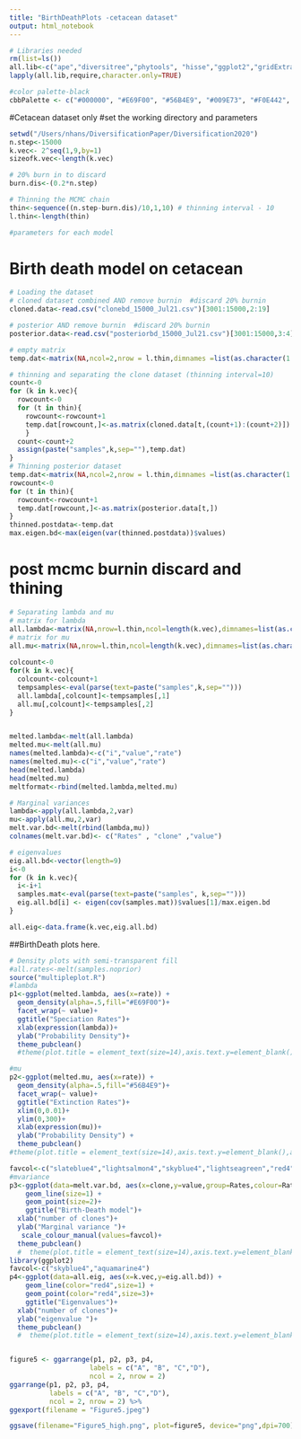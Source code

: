 ```yaml
---
title: "BirthDeathPlots -cetacean dataset"
output: html_notebook
---
```


```r
# Libraries needed
rm(list=ls())
all.lib<-c("ape","diversitree","phytools", "hisse","ggplot2","gridExtra","ggpubr","numDeriv","reshape2","ggthemes","scales") # add libraries here
lapply(all.lib,require,character.only=TRUE)

#color palette-black
cbbPalette <- c("#000000", "#E69F00", "#56B4E9", "#009E73", "#F0E442", "#0072B2", "#D55E00", "#CC79A7","#CC6666", "#9999CC", "#66CC99","#999999")
```

#Cetacean dataset only
#set the working directory and parameters
```r
setwd("/Users/nhans/DiversificationPaper/Diversification2020")
n.step<-15000
k.vec<- 2^seq(1,9,by=1)
sizeofk.vec<-length(k.vec)

# 20% burn in to discard
burn.dis<-(0.2*n.step)

# Thinning the MCMC chain
thin<-sequence((n.step-burn.dis)/10,1,10) # thinning interval - 10
l.thin<-length(thin)

#parameters for each model

```
 
# Birth death model on cetacean
```r
# Loading the dataset
# cloned dataset combined AND remove burnin  #discard 20% burnin
cloned.data<-read.csv("clonebd_15000_Jul21.csv")[3001:15000,2:19]

# posterior AND remove burnin  #discard 20% burnin
posterior.data<-read.csv("posteriorbd_15000_Jul21.csv")[3001:15000,3:4]

# empty matrix
temp.dat<-matrix(NA,ncol=2,nrow = l.thin,dimnames =list(as.character(1:l.thin),c("lambda","mu")))

# thinning and separating the clone dataset (thinning interval=10)
count<-0
for (k in k.vec){
  rowcount<-0
  for (t in thin){
    rowcount<-rowcount+1
    temp.dat[rowcount,]<-as.matrix(cloned.data[t,(count+1):(count+2)])
    }
  count<-count+2
  assign(paste("samples",k,sep=""),temp.dat)
}
# Thinning posterior dataset
temp.dat<-matrix(NA,ncol=2,nrow = l.thin,dimnames =list(as.character(1:l.thin),c("lambda","mu")))
rowcount<-0
for (t in thin){
  rowcount<-rowcount+1
  temp.dat[rowcount,]<-as.matrix(posterior.data[t,])
}
thinned.postdata<-temp.dat
max.eigen.bd<-max(eigen(var(thinned.postdata))$values)

```

# post mcmc burnin discard and thining
```r
# Separating lambda and mu
# matrix for lambda
all.lambda<-matrix(NA,nrow=l.thin,ncol=length(k.vec),dimnames=list(as.character(1:l.thin),as.character(k.vec)))
# matrix for mu
all.mu<-matrix(NA,nrow=l.thin,ncol=length(k.vec),dimnames=list(as.character(1:l.thin),as.character(k.vec)))
              
colcount<-0
for(k in k.vec){
  colcount<-colcount+1
  tempsamples<-eval(parse(text=paste("samples",k,sep="")))
  all.lambda[,colcount]<-tempsamples[,1]
  all.mu[,colcount]<-tempsamples[,2]
}


melted.lambda<-melt(all.lambda)
melted.mu<-melt(all.mu)
names(melted.lambda)<-c("i","value","rate")
names(melted.mu)<-c("i","value","rate")
head(melted.lambda)
head(melted.mu)
meltformat<-rbind(melted.lambda,melted.mu)

# Marginal variances
lambda<-apply(all.lambda,2,var)
mu<-apply(all.mu,2,var)
melt.var.bd<-melt(rbind(lambda,mu))
colnames(melt.var.bd)<- c("Rates" , "clone" ,"value")

# eigenvalues
eig.all.bd<-vector(length=9)
i<-0
for (k in k.vec){
  i<-i+1
  samples.mat<-eval(parse(text=paste("samples", k,sep="")))
  eig.all.bd[i] <- eigen(cov(samples.mat))$values[1]/max.eigen.bd
}

all.eig<-data.frame(k.vec,eig.all.bd)
```


##BirthDeath plots here. 
```r
# Density plots with semi-transparent fill
#all.rates<-melt(samples.noprior)
source("multipleplot.R")
#lambda
p1<-ggplot(melted.lambda, aes(x=rate)) + 
  geom_density(alpha=.5,fill="#E69F00")+
  facet_wrap(~ value)+
  ggtitle("Speciation Rates")+
  xlab(expression(lambda))+
  ylab("Probability Density")+
  theme_pubclean()
  #theme(plot.title = element_text(size=14),axis.text.y=element_blank(),axis.title.x=element_text(size = 14),axis.title.y=element_text(size = 14))

#mu
p2<-ggplot(melted.mu, aes(x=rate)) +
  geom_density(alpha=.5,fill="#56B4E9")+
  facet_wrap(~ value)+
  ggtitle("Extinction Rates")+
  xlim(0,0.01)+
  ylim(0,300)+
  xlab(expression(mu))+
  ylab("Probability Density") +
  theme_pubclean()
#theme(plot.title = element_text(size=14),axis.text.y=element_blank(),axis.title.x=element_text(size = 14),axis.title.y=element_text(size = 14))

favcol<-c("slateblue4","lightsalmon4","skyblue4","lightseagreen","red4","aquamarine4")
#mvariance
p3<-ggplot(data=melt.var.bd, aes(x=clone,y=value,group=Rates,colour=Rates,shape=Rates)) +
    geom_line(size=1) +
    geom_point(size=2)+
    ggtitle("Birth-Death model")+
  xlab("number of clones")+
  ylab("Marginal variance ")+
   scale_colour_manual(values=favcol)+
  theme_pubclean()
  #  theme(plot.title = element_text(size=14),axis.text.y=element_blank(),axis.title.x=element_text(size = 14),axis.title.y=element_text(size = 14))
library(ggplot2)
favcol<-c("skyblue4","aquamarine4")
p4<-ggplot(data=all.eig, aes(x=k.vec,y=eig.all.bd)) +
    geom_line(color="red4",size=1) +
    geom_point(color="red4",size=3)+
    ggtitle("Eigenvalues")+
  xlab("number of clones")+
  ylab("eigenvalue ")+
  theme_pubclean()
  #  theme(plot.title = element_text(size=14),axis.text.y=element_blank(),axis.title.x=element_text(size = 14),axis.title.y=element_text(size = 14))


figure5 <- ggarrange(p1, p2, p3, p4,
                    labels = c("A", "B", "C","D"),
                    ncol = 2, nrow = 2)
ggarrange(p1, p2, p3, p4,
          labels = c("A", "B", "C","D"),
          ncol = 2, nrow = 2) %>%
ggexport(filename = "Figure5.jpeg")

ggsave(filename="Figure5_high.png", plot=figure5, device="png",dpi=700)

```